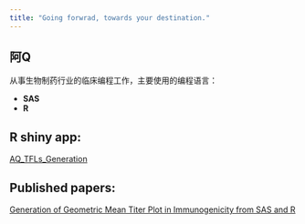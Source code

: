 ```yaml
---
title: "Going forwrad, towards your destination."
---
```


## 阿Q

从事生物制药行业的临床编程工作，主要使用的编程语言：

-   **SAS**
-   **R**

## R shiny app: 

[AQ_TFLs_Generation](https://aqlife.shinyapps.io/aq_tfls_generation/)

## Published papers: 

[Generation of Geometric Mean Titer Plot in Immunogenicity from SAS and R](https://www.lexjansen.com/pharmasug-cn/2023/CC/Pharmasug-China-2023-CC115.pdf)
